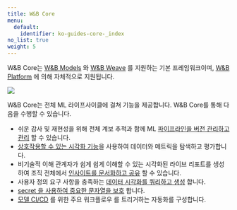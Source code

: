 ```yaml
---
title: W&B Core
menu:
  default:
    identifier: ko-guides-core-_index
no_list: true
weight: 5
---
```


W&B Core는 [W&B Models](/ko/guides/models/) 와 [W&B Weave](/ko/guides/weave/) 를 지원하는 기본 프레임워크이며, [W&B Platform](/ko/guides/hosting/) 에 의해 자체적으로 지원됩니다.

<Frame>
    <img src="/images/general/core.png"  />
</Frame>

W&B Core는 전체 ML 라이프사이클에 걸쳐 기능을 제공합니다. W&B Core를 통해 다음을 수행할 수 있습니다.

- 쉬운 감사 및 재현성을 위해 전체 계보 추적과 함께 ML [파이프라인을 버전 관리하고 관리](/ko/guides/core/artifacts/) 할 수 있습니다.
- [상호작용할 수 있는 시각화 기능](/ko/guides/models/tables/)을 사용하여 데이터와 메트릭을 탐색하고 평가합니다.
- 비기술적 이해 관계자가 쉽게 쉽게 이해할 수 있는 시각화된 라이브 리포트를 생성하여 조직 전체에서 [인사이트를 문서화하고 공유](/ko/guides/core/reports/) 할 수 있습니다.
- 사용자 정의 요구 사항을 충족하는 [데이터 시각화를 쿼리하고 생성](/ko/guides/models/app/features/panels/query-panels/) 합니다.
- [secret 을 사용하여 중요한 문자열을 보호](/ko/guides/core/secrets) 합니다.
- [모델 CI/CD](/ko/guides/core/automations/) 를 위한 주요 워크플로우 를 트리거하는 자동화를 구성합니다.
